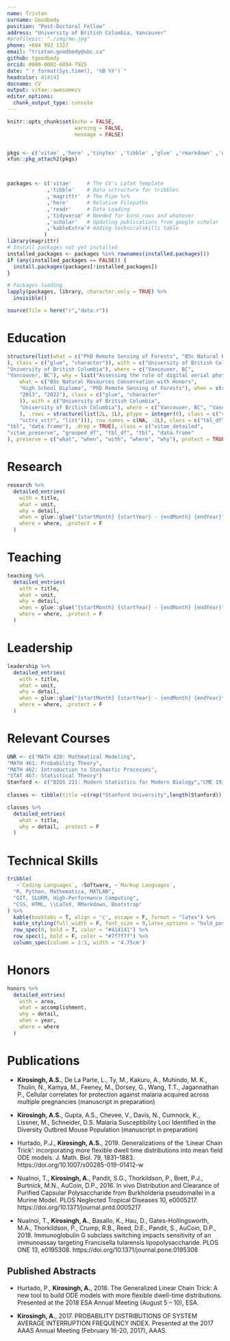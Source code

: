 ```yaml
---
name: Tristan
surname: Goodbody
position: "Post-Doctoral Fellow"
address: "University of British Columbia, Vancouver"
#profilepic: "./img/me.jpg"
phone: +604 992 1327
email: "tristan.goodbody@ubc.ca"
github: tgoodbody
orcid: 0000-0002-6894-7925
date: "`r format(Sys.time(), '%B %Y')`"
headcolor: 414141
docname: CV
output: vitae::awesomecv
editor_options: 
  chunk_output_type: console
---
```


```r
knitr::opts_chunk$set(echo = FALSE,
                      warning = FALSE,
                      message = FALSE)


pkgs <- c('vitae' ,'here' ,'tinytex' ,'tibble' ,'glue' ,'rmarkdown' ,'dplyr', 'readr' ,'yaml')
xfun::pkg_attach2(pkgs)



packages <- c('vitae'     # The CV's LaTeX Template
             ,'tibble'    # Data sctructure for tribbles
             ,'magrittr'  # The Pipe %>%
             ,'here'      # Relative Filepaths
             ,'readr'     # Data Loading
             ,'tidyverse' # Needed for bind_rows and whatever
             ,'scholar'   # Updating publications from google scholar
             ,'kableExtra'# Adding technicalskills table
            )
library(magrittr)
# Install packages not yet installed
installed_packages <- packages %in% rownames(installed.packages())
if (any(installed_packages == FALSE)) {
  install.packages(packages[!installed_packages])
}

# Packages loading
lapply(packages, library, character.only = TRUE) %>%
  invisible()

source(file = here("r","data.r"))

```




# Education

```r
structure(list(what = c("PhD Remote Sensing of Forests", "BSc Natural Resources Conservation with Honors"), when = structure(c("2019", "2015"
), class = c("glue", "character")), with = c("University of British Columbia", 
"University of British Columbia"), where = c("Vancouver, BC", 
"Vancouver, BC"), why = list("Assessing the role of digital aerial photogrammetry for characterizing forest structure and enhancing forest inventories", "Science and Management Major")), row.names = c(NA, 2L), groups = structure(list(
    what = c("BSc Natural Resources Conservation with Honors", 
    "High School Diploma", "PhD Remote Sensing of Forests"), when = structure(c("2017", 
    "2013", "2022"), class = c("glue", "character"
    )), with = c("University of British Columbia", 
    "University of British Columbia"), where = c("Vancouver, BC", "Vancouver, BC"
    ), .rows = structure(list(2L, 1L), ptype = integer(0), class = c("vctrs_list_of", 
    "vctrs_vctr", "list"))), row.names = c(NA, -2L), class = c("tbl_df", 
"tbl", "data.frame"), .drop = TRUE), class = c("vitae_detailed", 
"vitae_preserve", "grouped_df", "tbl_df", "tbl", "data.frame"
), preserve = c("what", "when", "with", "where", "why"), protect = TRUE)

```

# Research

```r

research %>%
  detailed_entries(
    with = title,
    what = unit,
    why = detail,
    when = glue::glue("{startMonth} {startYear} - {endMonth} {endYear}",.na = ""),
    where = where, .protect = F
  )

```

# Teaching

```r

teaching %>%
  detailed_entries(
    with = title,
    what = unit,
    why = detail,
    when = glue::glue("{startMonth} {startYear} - {endMonth} {endYear}",.na = ""),
    where = where, .protect = F
  )

```

# Leadership

```r

leadership %>%
  detailed_entries(
    with = title,
    what = unit,
    why = detail,
    when = glue::glue("{startMonth} {startYear} - {endMonth} {endYear}",.na = ""),
    where = where, .protect = F
  )

```

# Relevant Courses

```r

UNR <- c("MATH 420: Mathmatical Modeling",
"MATH 461: Probability Theory",
"MATH 462: Introduction to Stochastic Processes",
"STAT 467: Statistical Theory")
Stanford <- c("BIOS 221: Modern Statistics for Modern Biology","CME 193: Introduction to Scientific Python")
 
classes <- tibble(title =c(rep("Stanford University",length(Stanford)),rep("University of Nevada, Reno", length(UNR))), detail = c(Stanford,UNR))

classes %>%
  detailed_entries(
    what = title,
    why = detail, .protect = F
  )
```


# Technical Skills 

<!-- \noindent\makebox[\linewidth]{\rule{\textwidth}{0.4pt}} -->

<!-- \par\noindent\nobreak\vspace{-30pt}\rule{\textwidth}{1pt} -->

```r
tribble(
   ~`Coding Languages`, ~Software, ~`Markup Languages`,
  "R, Python, Mathematica, MATLAB",
  "GIT, SLURM, High-Performance Computing",
  "CSS, HTML, \\LaTeX, RMarkdown, Bootstrap"
) %>%
  kable(booktabs = T, align = 'c', escape = F, format = "latex") %>%
  kable_styling(full_width = F, font_size = 9,latex_options = "hold_position") %>% 
  row_spec(0, bold = T, color = "#414141") %>% 
  row_spec(1, bold = F, color = "#7f7f7f") %>% 
  column_spec(column = 1:3, width = '4.75cm')
```


<!-- \smallskip -->


# Honors

```r

honors %>%
  detailed_entries(
    with = area,
    what = accomplishment,
    why = detail,
    when = year,
    where = where
  )

```


# Publications

- **Kirosingh, A.S.**, De La Parte, L., Ty, M., Kakuru, A., Muhindo, M. K., Thulin, N., Kamya, M., Feeney, M., Dorsey, G., Wang, T.T., Jagannathan P., Cellular correlates for protection against malaria acquired across multiple pregnancies (manuscript in preparation)

- **Kirosingh, A.S.**, Gupta, A.S., Chevee, V., Davis, N., Cumnock, K., Lissner, M., Schneider, D.S. Malaria Susceptibility Loci Identified in the Diversity Outbred Mouse Population  (manuscript in preparation)

- Hurtado, P.J., **Kirosingh, A.S.**, 2019. Generalizations of the ‘Linear Chain Trick’: incorporating more flexible dwell time distributions into mean field ODE models. J. Math. Biol. 79, 1831–1883. https://doi.org/10.1007/s00285-019-01412-w

- Nualnoi, T., **Kirosingh, A.**, Pandit, S.G., Thorkildson, P., Brett, P.J., Burtnick, M.N., AuCoin, D.P., 2016. In vivo Distribution and Clearance of Purified Capsular Polysaccharide from Burkholderia pseudomallei in a Murine Model. PLOS Neglected Tropical Diseases 10, e0005217. https://doi.org/10.1371/journal.pntd.0005217

- Nualnoi, T., **Kirosingh, A.**, Basallo, K., Hau, D., Gates-Hollingsworth, M.A., Thorkildson, P., Crump, R.B., Reed, D.E., Pandit, S., AuCoin, D.P., 2018. Immunoglobulin G subclass switching impacts sensitivity of an immunoassay targeting Francisella tularensis lipopolysaccharide. PLOS ONE 13, e0195308. https://doi.org/10.1371/journal.pone.0195308

## Published Abstracts

- Hurtado, P., **Kirosingh, A.**, 2018. The Generalized Linear Chain Trick: A new tool to build ODE models with more flexible dwell-time distributions. Presented at the 2018 ESA Annual Meeting (August 5 -- 10), ESA.

- **Kirosingh, A.**, 2017. PROBABILITY DISTRIBUTIONS OF SYSTEM AVERAGE INTERRUPTION FREQUENCY INDEX. Presented at the 2017 AAAS Annual Meeting (February 16-20, 2017), AAAS.




